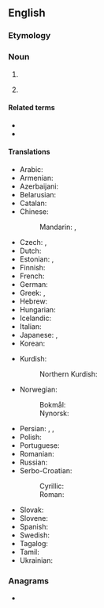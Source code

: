 {{also|perfecționism}}
==English==
{{wikipedia}}

===Etymology===
{{suffix|en|perfection|ism}}

===Noun===
{{en-noun|~}}

# {{l|en|An [[unwillingness]] to [[settle for]] anything less than [[perfection]].}}
# {{lb|en|philosophy}} {{l|en|A [[belief]] that [[spiritual]] perfection may be achieved during [[life]], or that it should be [[strive]]n for.}}

====Related terms====
* {{l|en|perfectionist}}
* {{l|en|perfectionistic}}

====Translations====
{{trans-top|an aversion for anything less than perfection}}
* Arabic: {{t|ar|كَمَالِيَّة|f}}
* Armenian: {{t|hy|պերֆեկցիոնիզմ}}
* Azerbaijani: {{t|az|mükəmməliyyətçilik}}
* Belarusian: {{t|be|перфекцыяні́зм|m}}
* Catalan: {{t+|ca|perfeccionisme|m}}
* Chinese:
*: Mandarin: {{t|cmn|完美主義}}, {{t|cmn|完美主义|tr=wánměi zhǔyì}}
* Czech: {{t|cs|perfekcionismus|m}}, {{t|cs|perfekcionizmus|m}}
* Dutch: {{t+|nl|perfectionisme|n}}
* Estonian: {{t|et|perfektsionism}}, {{t|et|täiuslikkuse taotlus}}
* Finnish: {{t+|fi|perfektionismi}}
* French: {{t+|fr|perfectionnisme|m}}
* German: {{t+|de|Perfektionismus|m}}
* Greek: {{t+|el|τελειομανία|f}}, {{t+|el|τελειοθηρία|f}}
* Hebrew: {{t+|he|פֶּרְפֶקְצְיוֹנִיזְם|m|tr=perfektzyónizem}}
* Hungarian: {{t+|hu|maximalizmus}}
* Icelandic: {{t|is|fullkomnunarárátta|f}}
* Italian: {{t+|it|perfezionismo|m}}
* Japanese: {{t|ja|完全主義|tr=かんぜんしゅぎ, kanzenshugi}}, {{t|ja|完璧主義|tr=かんぺきしゅぎ, kanpekishugi}}
* Korean: {{t|ko|완벽주의}}
{{trans-mid}}
* Kurdish:
*: Northern Kurdish: {{t+check|kmr|tekûzîtî}}
* Norwegian:
*: Bokmål: {{t|nb|perfeksjonism|m}}
*: Nynorsk: {{t|nn|perfeksjonism|m}}
* Persian: {{t|fa|کمال‌طلبی|tr=kamâl-talabi}}, {{t|fa|کمال‌گرایی|tr=kamâl-garâyi}}, {{t|fa|کمالپرستی|tr=kamâl-parasti}}
* Polish: {{t+|pl|perfekcjonizm|m}}
* Portuguese: {{t+|pt|perfeccionismo|m}}
* Romanian: {{t+|ro|perfecționism|n}}
* Russian: {{t+|ru|перфекциони́зм|m}}
* Serbo-Croatian:
*: Cyrillic: {{t|sh|перфекционѝзам|m}}
*: Roman: {{t+|sh|perfekcionìzam|m}}
* Slovak: {{t|sk|perfekcionizmus|m}}
* Slovene: {{t|sl|perfekcionizem|m}}
* Spanish: {{t|es|perfeccionismo|m}}
* Swedish: {{t+|sv|perfektionism|c}}
* Tagalog: {{t|tl|perpeksiyonismo}}
* Tamil: {{t|ta|செம்மைவாதம்}}
* Ukrainian: {{t|uk|перфекціоні́зм|m}}
{{trans-bottom}}

===Anagrams===
* {{anagrams|en|a=ceefiimnoprst|imperfections}}